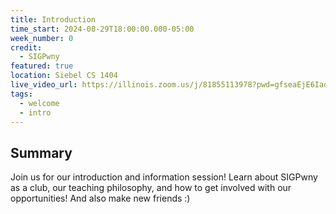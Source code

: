 ```yaml
---
title: Introduction
time_start: 2024-08-29T18:00:00.000-05:00
week_number: 0
credit:
  - SIGPwny
featured: true
location: Siebel CS 1404
live_video_url: https://illinois.zoom.us/j/81855113978?pwd=gfseaEjE6IaobUdL92Om7FdTxv4OVq.1
tags:
  - welcome
  - intro
---
```

## Summary
Join us for our introduction and information session! Learn about SIGPwny as a club, our teaching philosophy, and how to get involved with our opportunities! And also make new friends :)